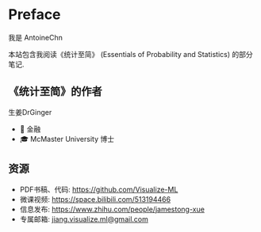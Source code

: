 # Preface {.unnumbered}

我是 AntoineChn

本站包含我阅读《统计至简》 (Essentials of Probability and Statistics) 的部分笔记.

## 《统计至简》的作者 

生姜DrGinger

-   💼 金融
-   🎓 McMaster University 博士

## 资源

-   PDF书稿、代码: <https://github.com/Visualize-ML>
-   微课视频: <https://space.bilibili.com/513194466>
-   信息发布: <https://www.zhihu.com/people/jamestong-xue>
-   专属邮箱: [jiang.visualize.ml\@gmail.com](mailto:jiang.visualize.ml@gmail.com)
